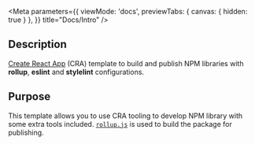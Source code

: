 
<Meta
  parameters={{
    viewMode: 'docs',
    previewTabs: {
      canvas: { hidden: true }
    },
  }}
  title="Docs/Intro" />

## Description

[Create React App](https://github.com/facebook/create-react-app) (CRA) template to build and publish NPM libraries with **rollup**, **eslint** and **stylelint** configurations.

## Purpose

This template allows you to use CRA tooling to develop NPM library with some extra tools included. [`rollup.js`](https://rollupjs.org/guide/en/) is used to build the package for publishing.

